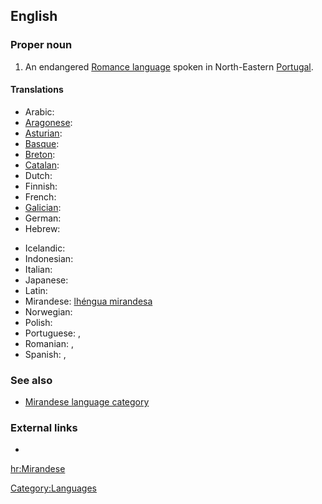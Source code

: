 ==English==
{{wikipedia|Mirandese language}}

===Proper noun===
{{en-proper noun}}

# An endangered [[Romance language]] spoken in North-Eastern [[Portugal]].

====Translations====
{{trans-top|Mirandese language}}
* Arabic: {{t|ar|لغة ميراندية|sc=Arab}}
* [[Aragonese]]: {{t|an|mirandés|xs=Aragonese}}
* [[Asturian]]: {{t|ast|mirandés|xs=Asturian}}
* [[Basque]]: {{t|eu|mirandera|xs=Basque}}
* [[Breton]]: {{t|br|mirandeg|xs=Breton}}
* [[Catalan]]: {{t|ca|mirandès}}
* Dutch: {{t|nl|mirandees}}
* Finnish: {{t|fi|mirandeesi}}
* French: {{t+|fr|mirandais}}
* [[Galician]]: {{t|gl|lingua mirandesa|xs=Galician}}
* German: {{t|de|Mirandés}}
* Hebrew: {{t|he|מירנדזית|sc=Hebr}}
{{trans-mid}}
* Icelandic: {{t|is|mirandês}}
* Indonesian: {{t|id|bahasa miranda|xs=Indonesian}}
* Italian: {{t|it|lingua mirandese}}
* Japanese: {{t|ja|ミランダ語|tr=mirandago|sc=Jpan}}
* Latin: {{t|la|lingua mirandica|f}}
* Mirandese: [[lhéngua mirandesa]] {{f}}
* Norwegian: {{t|no|mirandesisk}}
* Polish: {{t|pl|język mirandyjski}}
* Portuguese: {{t|pt|língua mirandesa}},  {{t|pt|mirandês|m}}
* Romanian: {{t-|ro|mirandeză|f}}, {{t-|ro|limba mirandeză|f}}
* Spanish: {{t|es|mirandés|m}}, {{t|es|idioma mirandés|m}}
{{trans-bottom}}

===See also===
* [[:Category:Mirandese language|Mirandese language category]]

===External links===
* {{ethnologue|lang=Mirandese|code=mwl}}

[[Category:Languages]]

[[hr:Mirandese]]